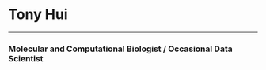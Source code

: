 <div class="page-header-bg" style="background-image: url('http://makedatasense.ca/wp-content/uploads/2015/09/7372643550_05abb17129_o-e1442134995664.jpg');">
<div class="page-header-text panel-widget-style">
<h1>Tony Hui</h1>
<hr class="small"/>
<h3>Molecular and Computational Biologist / Occasional Data Scientist</h3>
</div>
</div>